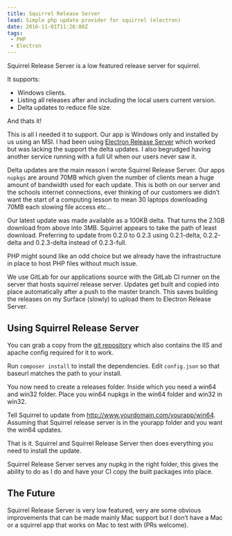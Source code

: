 ```yaml
---
title: Squirrel Release Server
lead: Simple php update provider for squirrel (electron)
date: 2016-11-01T11:26:00Z
tags:
 - PHP
 - Electron
---
```

Squirrel Release Server is a low featured release server for squirrel.

It supports:

  - Windows clients.
  - Listing all releases after and including the local users current version.
  - Delta updates to reduce file size.

And thats it!

This is all I needed it to support. Our app is Windows only and installed by us using an MSI. I had been using [Electron Release Server](https://github.com/ArekSredzki/electron-release-server) which worked but was lacking the support the delta updates. I also begrudged having another service running with a full UI when our users never saw it.

Delta updates are the main reason I wrote Squirrel Release Server. Our apps `nupkgs` are around 70MB which given the number of clients mean a huge amount of bandwidth used for each update. This is both on our server and the schools internet connections, ever thinking of our customers we didn’t want the start of a computing lesson to mean 30 laptops downloading 70MB each slowing file access etc…

Our latest update was made available as a 100KB delta. That turns the 2.1GB download from above into 3MB. Squirrel appears to take the path of least download. Preferring to update from 0.2.0 to 0.2.3 using 0.2.1-delta, 0.2.2-delta and 0.2.3-delta instead of 0.2.3-full.

PHP might sound like an odd choice but we already have the infrastructure in place to host PHP files without much issue.

We use GitLab for our applications source with the GitLab CI runner on the server that hosts squirrel release server. Updates get built and copied into place automatically after a push to the master branch. This saves building the releases on my Surface (slowly) to upload them to Electron Release Server.

## Using Squirrel Release Server

You can grab a copy from the [git repository](https://github.com/Arcath/squirrel-release-server) which also contains the IIS and apache config required for it to work.

Run `composer install` to install the dependencies. Edit `config.json` so that baseurl matches the path to your install.

You now need to create a releases folder. Inside which you need a win64 and win32 folder. Place you win64 nupkgs in the win64 folder and win32 in win32.

Tell Squirrel to update from http://www.yourdomain.com/yourapp/win64. Assuming that Squirrel release server is in the yourapp folder and you want the win64 updates.

That is it. Squirrel and Squirrel Release Server then does everything you need to install the update.

Squirrel Release Server serves any nupkg in the right folder, this gives the ability to do as I do and have your CI copy the built packages into place.

## The Future

Squirrel Release Server is very low featured, very are some obvious improvements that can be made mainly Mac support but I don’t have a Mac or a squirrel app that works on Mac to test with (PRs welcome).
